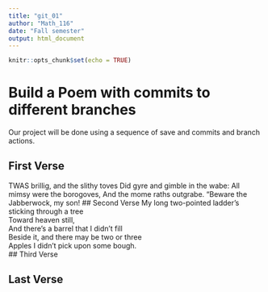 ---
title: "git_01"
author: "Math_116"
date: "Fall semester"
output: html_document
---

```{r setup, include=FALSE}
knitr::opts_chunk$set(echo = TRUE)
```
# Build a Poem with commits to different branches
Our project will be done using a sequence of save and commits and branch actions.
<!-- Do not modify or change any text in "!--" bracketed areas such as this --- these are instructions to
you, if you change any of this the git program will notice it and compromise your git merging strategy !-->

## First Verse 
<!--Put the first five lines of a poem by Lewis Carrol in this section!-->
TWAS brillig, and the slithy toves
Did gyre and gimble in the wabe:
All mimsy were the borogoves,
And the mome raths outgrabe.
 "Beware the Jabberwock, my son!
## Second Verse
<!--Put the first five lines of a poem by Robert Frost here!-->
My long two-pointed ladder's sticking through a tree     
Toward heaven still,      
And there's a barrel that I didn't fill       
Beside it, and there may be two or three      
Apples I didn't pick upon some bough.       
## Third Verse
<!--Put the first two verses of The Walrus and the Carpenter here!-->

## Last Verse
<!--Put a short poem of your choice 8-20 lines,here!-->
